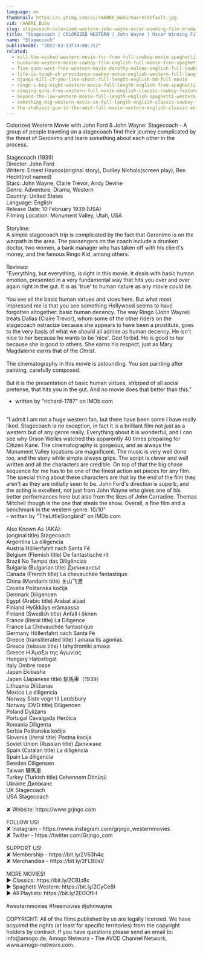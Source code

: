 ```yaml
---
language: en
thumbnail: https://i.ytimg.com/vi/rAABRE_Bubo/maxresdefault.jpg
vid: rAABRE_Bubo
slug: stagecoach-colorized-western-john-wayne-oscar-winning-film-drama
title: "Stagecoach | COLORIZED WESTERN | John Wayne | Oscar Winning Film | Drama"
name: "Stagecoach"
publishedAt: "2022-03-13T14:00:31Z"
related:
  - kill-the-wicked-western-movie-for-free-full-cowboy-movie-spaghetti-western-english
  - buckaroo-western-movie-cowboy-film-english-full-movie-free-spaghetti-western
  - five-guns-west-free-western-movie-dorothy-malone-english-full-cowboy-film-full-movie
  - life-is-tough-eh-providence-cowboy-movie-english-western-full-length
  - django-kill-if-you-live-shoot-full-length-english-hd-full-movie
  - ringo-s-big-night-western-movie-full-length-english-free-spaghetti-western
  - singing-guns-free-western-full-movie-english-classic-cowboy-feature-film
  - beyond-the-law-western-movie-full-length-english-spaghetti-western-full-free-youtube-movies
  - something-big-western-movie-in-full-length-english-classic-cowboy-film-free-full-westerns
  - the-shakiest-gun-in-the-west-full-movie-western-english-classic-entire-film-full-free-movies
---
```


Colorized Western Movie with John Ford & John Wayne: Stagecoach - A group of people traveling on a stagecoach find their journey complicated by the threat of Geronimo and learn something about each other in the process.<br />
<br />
Stagecoach (1939)<br />
Director: John Ford<br />
Writers: Ernest Haycox(original story), Dudley Nichols(screen play), Ben Hecht(not named)<br />
Stars: John Wayne, Claire Trevor, Andy Devine<br />
Genre: Adventure, Drama, Western<br />
Country: United States<br />
Language: English<br />
Release Date: 10 February 1939 (USA)<br />
Filming Location: Monument Valley, Utah, USA<br />
<br />
Storyline:<br />
A simple stagecoach trip is complicated by the fact that Geronimo is on the warpath in the area. The passengers on the coach include a drunken doctor, two women, a bank manager who has taken off with his client's money, and the famous Ringo Kid, among others.<br />
<br />
Reviews:<br />
"Everything, but everything, is right in this movie. It deals with basic human emotion, presented in a very fundamental way that hits you over and over again right in the gut. It is as 'true' to human nature as any movie could be.<br />
<br />
You see all the basic human virtues and vices here. But what most impressed me is that you see something Hollywood seems to have forgotten altogether: basic human decency. The way Ringo (John Wayne) treats Dallas (Claire Trevor), whom some of the other riders on the stagecoach ostracize because she appears to have been a prostitute, goes to the very basis of what we should all admire as human decency. He isn't nice to her because he wants to be 'nice'. God forbid. He is good to her because she is good to others. She earns his respect, just as Mary Magdaleine earns that of the Christ.<br />
<br />
The cinematography in this movie is astounding. You see painting after painting, carefully composed.<br />
<br />
But it is the presentation of basic human virtues, stripped of all social pretense, that hits you in the gut. And no movie does that better than this."<br />
- written by "richard-1787" on IMDb.com<br />
<br />
"I admit I am not a huge western fan, but there have been some I have really liked. Stagecoach is no exception, in fact it is a brilliant film not just as a western but of any genre really. Everything about it is wonderful, and I can see why Orson Welles watched this apparently 40 times preparing for Citizen Kane. The cinematography is gorgeous, and as always the Monument Valley locations are magnificent. The music is very well done too, and the story while simple always grips. The script is clever and well written and all the characters are credible. On top of that the big chase sequence for me has to be one of the finest action set pieces for any film. The special thing about these characters are that by the end of the film they aren't as they are initially seen to be. John Ford's direction is superb, and the acting is excellent, not just from John Wayne who gives one of his better performances here but also from the likes of John Carradine. Thomas Mitchell though is the one that steals the show. Overall, a fine film and a benchmark in the western genre. 10/10"<br />
- written by "TheLittleSongbird" on IMDb.com<br />
<br />
Also Known As (AKA):<br />
(original title) Stagecoach<br />
Argentina La diligencia<br />
Austria Höllenfahrt nach Santa Fé<br />
Belgium (Flemish title) De fantastische rit<br />
Brazil No Tempo das Diligências<br />
Bulgaria (Bulgarian title) Дилижансът<br />
Canada (French title) La chevauchée fantastique<br />
China (Mandarin title) 关山飞渡<br />
Croatia Poštanska kočija<br />
Denmark Diligencen<br />
Egypt (Arabic title) Arabat aljiad<br />
Finland Hyökkäys erämaassa<br />
Finland (Swedish title) Anfall i öknen<br />
France (literal title) La Diligence<br />
France La Chevauchée fantastique<br />
Germany Höllenfahrt nach Santa Fé<br />
Greece (transliterated title) I amaxa tis agonias<br />
Greece (reissue title) I tahydromiki amaxa<br />
Greece Η Άμαξα της Αγωνίας<br />
Hungary Hatosfogat<br />
Italy Ombre rosse<br />
Japan Ekibasha<br />
Japan (Japanese title) 駅馬車（1939）<br />
Lithuania Diližanas<br />
Mexico La diligencia<br />
Norway Siste vogn til Lordsbury<br />
Norway (DVD title) Diligencen<br />
Poland Dyliżans<br />
Portugal Cavalgada Heróica<br />
Romania Diligenta<br />
Serbia Poštanska kočija<br />
Slovenia (literal title) Postna kocija<br />
Soviet Union (Russian title) Дилижанс<br />
Spain (Catalan title) La diligència<br />
Spain La diligencia<br />
Sweden Diligensen<br />
Taiwan 驛馬車<br />
Turkey (Turkish title) Cehennem Dönüşü<br />
Ukraine Диліжанс<br />
UK Stagecoach<br />
USA Stagecoach<br />
<br />
✘ Website: https://www.grjngo.com<br />
<br />
FOLLOW US!<br />
✘ Instagram - https://www.instagram.com/grjngo_westernmovies<br />
✘ Twitter - https://twitter.com/Grjngo_com<br />
<br />
SUPPORT US!<br />
✘ Membership - https://bit.ly/2V63h4q<br />
✘ Merchandise - https://bit.ly/2FLB0sV<br />
<br />
MORE MOVIES! <br />
► Classics: https://bit.ly/2CBLt8c <br />
► Spaghetti Western: https://bit.ly/2CyCe8I <br />
► All Playlists: https://bit.ly/2EOOfIH <br />
<br />
#westernmovies #freemovies #johnwayne<br />
<br />
COPYRIGHT: All of the films published by us are legally licensed. We have acquired the rights (at least for specific territories) from the copyright holders by contract. If you have questions please send an email to: info@amogo.de, Amogo Networx - The AVOD Channel Network, www.amogo-networx.com.